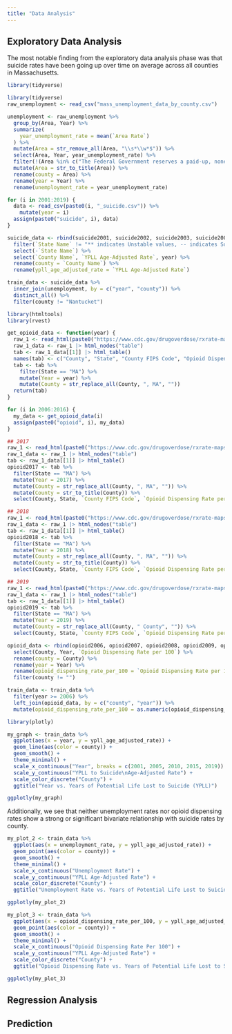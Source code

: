 ```yaml
---
title: "Data Analysis"
---
```


## Exploratory Data Analysis

The most notable finding from the exploratory data analysis phase was that suicide rates have been going up over time on average across all counties in Massachusetts.

```r
library(tidyverse)

library(tidyverse)
raw_unemployment <- read_csv("mass_unemployment_data_by_county.csv") 

unemployment <- raw_unemployment %>%
  group_by(Area, Year) %>%
  summarize(
    year_unemployment_rate = mean(`Area Rate`)
  ) %>%
  mutate(Area = str_remove_all(Area, "\\s*\\w*$")) %>%
  select(Area, Year, year_unemployment_rate) %>%
  filter(!(Area %in% c("The Federal Government reserves a paid-up, nonexclusive and irrevocable license to reproduce, publish or otherwise use, and to authorize others to use for federal purposes: i) the copyright in all products developed under the grant, including a subgrant or contract under the grant or subgrant; and ii) any rights of copyright to which the recipient, subrecipient or a contractor purchases ownership under an award (including but not limited to curricula, training models, technical assistance products, and any related materials). Such uses include, but are not limited to, the right to modify and distribute such products worldwide by any means, electronically or otherwise. Federal funds may not be used to pay any royalty or license fee for use of a copyrighted work, or the cost of acquiring by purchase a copyright in a work, where the Department has a license or rights of free use in such work, although they may be used to pay costs for obtaining a copy which is limited to the developer/seller costs of copying and shipping. If revenues are generated through selling products developed with grant funds, including intellectual property, these revenues are program income. Program income must be used in accordance with the provisions of this grant award and 2 CFR 200.307.", "The labor force estimates for towns with 2010 Census population of less than 1,000 were produced using the BLS methodology, but are not official BLS estimates.", "This workforce product was funded by a grant awarded by the U.S. Department of Labor's Employment and Training Administration. The product was created by the recipient and does not necessarily reflect the official position of the U.S. Department of Labor. The Department of Labor makes no guarantees, warranties, or assurances of any kind, express or implied, with respect to such information, including any information on linked sites and including, but not limited to, accuracy of the information or its completeness, timeliness, usefulness, adequacy, continued availability, or ownership. This product is copyrighted by the institution that created it. Internal use by an organization and/or personal use by an individual for non-commercial purposes is permissible. All other uses require the prior authorization of the copyright owner."))) %>%
  mutate(Area = str_to_title(Area)) %>%
  rename(county = Area) %>%
  rename(year = Year) %>%
  rename(unemployment_rate = year_unemployment_rate)

for (i in 2001:2019) {
  data <- read_csv(paste0(i, "_suicide.csv")) %>%
    mutate(year = i)
  assign(paste0("suicide", i), data)
}

suicide_data <- rbind(suicide2001, suicide2002, suicide2003, suicide2004, suicide2005, suicide2006, suicide2007, suicide2008, suicide2009, suicide2010, suicide2011, suicide2012, suicide2013, suicide2014, suicide2015, suicide2016, suicide2017, suicide2018, suicide2019) %>%
  filter(`State Name` != "** indicates Unstable values, -- indicates Suppressed values, --* indicates Secondary Suppression\n§ County data for years prior to 2008 were mapped to vintage 2008 census definitions where possible. \nRecords without a county name are not able to be mapped, but are included in the tabular data view. Read More at 'https://www.cdc.gov/injury/wisqars/fatal_help/fatal_dataviz.html#county") %>%
  select(-`State Name`) %>%
  select(`County Name`, `YPLL Age-Adjusted Rate`, year) %>%
  rename(county = `County Name`) %>%
  rename(ypll_age_adjusted_rate = `YPLL Age-Adjusted Rate`)

train_data <- suicide_data %>%
  inner_join(unemployment, by = c("year", "county")) %>%
  distinct_all() %>%
  filter(county != "Nantucket")

library(htmltools)
library(rvest)

get_opioid_data <- function(year) {
  raw_1 <- read_html(paste0("https://www.cdc.gov/drugoverdose/rxrate-maps/county", year, ".html"))
  raw_1_data <- raw_1 |> html_nodes("table")
  tab <- raw_1_data[[1]] |> html_table()
  names(tab) <- c("County", "State", "County FIPS Code", "Opioid Dispensing Rate per 100")
  tab <- tab %>%
    filter(State == "MA") %>%
    mutate(Year = year) %>%
    mutate(County = str_replace_all(County, ", MA", ""))
  return(tab)
} 

for (i in 2006:2016) {
  my_data <- get_opioid_data(i)
  assign(paste0("opioid", i), my_data)
}

## 2017
raw_1 <- read_html(paste0("https://www.cdc.gov/drugoverdose/rxrate-maps/county2017.html"))
raw_1_data <- raw_1 |> html_nodes("table")
tab <- raw_1_data[[1]] |> html_table()
opioid2017 <- tab %>%
  filter(State == "MA") %>%
  mutate(Year = 2017) %>%
  mutate(County = str_replace_all(County, ", MA", "")) %>%
  mutate(County = str_to_title(County)) %>%
  select(County, State, `County FIPS Code`, `Opioid Dispensing Rate per 100`, Year)

## 2018
raw_1 <- read_html(paste0("https://www.cdc.gov/drugoverdose/rxrate-maps/county2018.html"))
raw_1_data <- raw_1 |> html_nodes("table")
tab <- raw_1_data[[1]] |> html_table()
opioid2018 <- tab %>%
  filter(State == "MA") %>%
  mutate(Year = 2018) %>%
  mutate(County = str_replace_all(County, ", MA", "")) %>%
  mutate(County = str_to_title(County)) %>%
  select(County, State, `County FIPS Code`, `Opioid Dispensing Rate per 100`, Year)

## 2019
raw_1 <- read_html(paste0("https://www.cdc.gov/drugoverdose/rxrate-maps/county2019.html"))
raw_1_data <- raw_1 |> html_nodes("table")
tab <- raw_1_data[[1]] |> html_table()
opioid2019 <- tab %>%
  filter(State == "MA") %>%
  mutate(Year = 2019) %>%
  mutate(County = str_replace_all(County, " County", "")) %>%
  select(County, State, `County FIPS Code`, `Opioid Dispensing Rate per 100`, Year)

opioid_data <- rbind(opioid2006, opioid2007, opioid2008, opioid2009, opioid2010, opioid2011, opioid2012, opioid2013, opioid2014, opioid2015, opioid2016, opioid2017, opioid2018, opioid2019) %>%
  select(County, Year, `Opioid Dispensing Rate per 100`) %>%
  rename(county = County) %>%
  rename(year = Year) %>%
  rename(opioid_dispensing_rate_per_100 = `Opioid Dispensing Rate per 100`) %>%
  filter(county != "")

train_data <- train_data %>%
  filter(year >= 2006) %>%
  left_join(opioid_data, by = c("county", "year")) %>%
  mutate(opioid_dispensing_rate_per_100 = as.numeric(opioid_dispensing_rate_per_100))

library(plotly)

my_graph <- train_data %>%
  ggplot(aes(x = year, y = ypll_age_adjusted_rate)) +
  geom_line(aes(color = county)) +
  geom_smooth() +
  theme_minimal() +
  scale_x_continuous("Year", breaks = c(2001, 2005, 2010, 2015, 2019)) +
  scale_y_continuous("YPLL to Suicide\nAge-Adjusted Rate") +
  scale_color_discrete("County") +
  ggtitle("Year vs. Years of Potential Life Lost to Suicide (YPLL)")

ggplotly(my_graph)
```

Additionally, we see that neither unemployment rates nor opioid dispensing rates show a strong or significant bivariate relationship with suicide rates by county. 

```r
my_plot_2 <- train_data %>%
  ggplot(aes(x = unemployment_rate, y = ypll_age_adjusted_rate)) +
  geom_point(aes(color = county)) +
  geom_smooth() +
  theme_minimal() +
  scale_x_continuous("Unemployment Rate") +
  scale_y_continuous("YPLL Age-Adjusted Rate") +
  scale_color_discrete("County") +
  ggtitle("Unemployment Rate vs. Years of Potential Life Lost to Suicide")

ggplotly(my_plot_2)
```

```r
my_plot_3 <- train_data %>%
  ggplot(aes(x = opioid_dispensing_rate_per_100, y = ypll_age_adjusted_rate)) +
  geom_point(aes(color = county)) +
  geom_smooth() +
  theme_minimal() +
  scale_x_continuous("Opioid Dispensing Rate Per 100") +
  scale_y_continuous("YPLL Age-Adjusted Rate") +
  scale_color_discrete("County") +
  ggtitle("Opioid Dispensing Rate vs. Years of Potential Life Lost to Suicide")

ggplotly(my_plot_3)
```

## Regression Analysis



## Prediction

